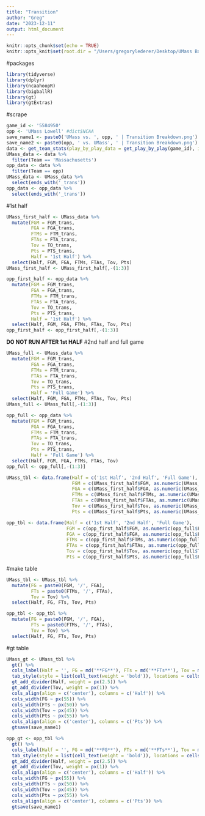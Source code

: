 ```yaml
---
title: "Transition"
author: "Greg"
date: "2023-12-11"
output: html_document
---
```


```r
knitr::opts_chunk$set(echo = TRUE)
knitr::opts_knit$set(root.dir = "/Users/gregorylederer/Desktop/UMass Basketball")
```

#packages
```r
library(tidyverse)
library(dplyr)
library(ncaahoopR)
library(bigballR)
library(gt)
library(gtExtras)
```

#scrape
```r
game_id <- '5584950'
opp <- 'UMass Lowell' #dict$NCAA
save_name1 <- paste0('UMass vs. ', opp, ' | Transition Breakdown.png')
save_name2 <- paste0(opp, ' vs. UMass', ' | Transition Breakdown.png')
data <- get_team_stats(play_by_play_data = get_play_by_play(game_id), include_transition = T)
UMass_data <- data %>%
  filter(Team == 'Massachusetts')
opp_data <- data %>%
  filter(Team == opp)
UMass_data <- UMass_data %>%
  select(ends_with('_trans'))
opp_data <- opp_data %>%
  select(ends_with('_trans'))
```

#1st half
```r
UMass_first_half <- UMass_data %>%
  mutate(FGM = FGM_trans,
         FGA = FGA_trans,
         FTMs = FTM_trans, 
         FTAs = FTA_trans,
         Tov = TO_trans,
         Pts = PTS_trans,
         Half = '1st Half') %>%
  select(Half, FGM, FGA, FTMs, FTAs, Tov, Pts)
UMass_first_half <- UMass_first_half[,-(1:3)]

opp_first_half <- opp_data %>%
  mutate(FGM = FGM_trans,
         FGA = FGA_trans,
         FTMs = FTM_trans, 
         FTAs = FTA_trans,
         Tov = TO_trans,
         Pts = PTS_trans,
         Half = '1st Half') %>%
  select(Half, FGM, FGA, FTMs, FTAs, Tov, Pts)
opp_first_half <- opp_first_half[,-(1:3)]
```

**DO NOT RUN AFTER 1st HALF**
#2nd half and full game
```r
UMass_full <- UMass_data %>%
  mutate(FGM = FGM_trans,
         FGA = FGA_trans,
         FTMs = FTM_trans, 
         FTAs = FTA_trans,
         Tov = TO_trans,
         Pts = PTS_trans,
         Half = 'Full Game') %>%
  select(Half, FGM, FGA, FTMs, FTAs, Tov, Pts)
UMass_full <- UMass_full[,-(1:3)]

opp_full <- opp_data %>%
  mutate(FGM = FGM_trans,
         FGA = FGA_trans,
         FTMs = FTM_trans, 
         FTAs = FTA_trans,
         Tov = TO_trans,
         Pts = PTS_trans,
         Half = 'Full Game') %>%
  select(Half, FGM, FGA, FTMs, FTAs, Tov)
opp_full <- opp_full[,-(1:3)]

UMass_tbl <- data.frame(Half = c('1st Half', '2nd Half', 'Full Game'),
                        FGM = c(UMass_first_half$FGM, as.numeric(UMass_full$FGM - UMass_first_half$FGM), UMass_full$FGM),
                        FGA = c(UMass_first_half$FGA, as.numeric(UMass_full$FGA - UMass_first_half$FGA), UMass_full$FGA),
                        FTMs = c(UMass_first_half$FTMs, as.numeric(UMass_full$FTMs - UMass_first_half$FTMs), UMass_full$FTMs),
                        FTAs = c(UMass_first_half$FTAs, as.numeric(UMass_full$FTAs - UMass_first_half$FTAs), UMass_full$FTAs),
                        Tov = c(UMass_first_half$Tov, as.numeric(UMass_full$Tov - UMass_first_half$Tov), UMass_full$Tov),
                        Pts = c(UMass_first_half$Pts, as.numeric(UMass_full$Pts - UMass_first_half$Pts), UMass_full$Pts))

opp_tbl <- data.frame(Half = c('1st Half', '2nd Half', 'Full Game'),
                      FGM = c(opp_first_half$FGM, as.numeric(opp_full$FGM - opp_first_half$FGM), opp_full$FGM),
                      FGA = c(opp_first_half$FGA, as.numeric(opp_full$FGA - opp_first_half$FGA), opp_full$FGA),
                      FTMs = c(opp_first_half$FTMs, as.numeric(opp_full$FTMs - opp_first_half$FTMs), opp_full$FTMs),
                      FTAs = c(opp_first_half$FTAs, as.numeric(opp_full$FTAs - opp_first_half$FTAs), opp_full$FTAs),
                      Tov = c(opp_first_half$Tov, as.numeric(opp_full$Tov - opp_first_half$Tov), opp_full$Tov),
                      Pts = c(opp_first_half$Pts, as.numeric(opp_full$Pts - opp_first_half$Pts), opp_full$Pts))
```

#make table
```r
UMass_tbl <- UMass_tbl %>%
  mutate(FG = paste0(FGM, '/', FGA),
         FTs = paste0(FTMs, '/', FTAs),
         Tov = Tov) %>%
  select(Half, FG, FTs, Tov, Pts)

opp_tbl <- opp_tbl %>%
  mutate(FG = paste0(FGM, '/', FGA),
         FTs = paste0(FTMs, '/', FTAs),
         Tov = Tov) %>%
  select(Half, FG, FTs, Tov, Pts)
```

#gt table
```r
UMass_gt <- UMass_tbl %>%
  gt() %>%
  cols_label(Half = '', FG = md('**FG**'), FTs = md('**FTs**'), Tov = md('**Tov**'), Pts = md('**Points**')) %>%
  tab_style(style = list(cell_text(weight = 'bold')), locations = cells_body(columns = Half)) %>%
  gt_add_divider(Half, weight = px(2.5)) %>%
  gt_add_divider(Tov, weight = px(1)) %>%
  cols_align(align = c('center'), columns = c('Half')) %>%
  cols_width(FG ~ px(55)) %>%
  cols_width(FTs ~ px(50)) %>%
  cols_width(Tov ~ px(45)) %>%
  cols_width(Pts ~ px(55)) %>%
  cols_align(align = c('center'), columns = c('Pts')) %>%
  gtsave(save_name1)

opp_gt <- opp_tbl %>%
  gt() %>%
  cols_label(Half = '', FG = md('**FG**'), FTs = md('**FTs**'), Tov = md('**Tov**'), Pts = md('**Points**')) %>%
  tab_style(style = list(cell_text(weight = 'bold')), locations = cells_body(columns = Half)) %>%
  gt_add_divider(Half, weight = px(2.5)) %>%
  gt_add_divider(Tov, weight = px(1)) %>%
  cols_align(align = c('center'), columns = c('Half')) %>%
  cols_width(FG ~ px(55)) %>%
  cols_width(FTs ~ px(50)) %>%
  cols_width(Tov ~ px(45)) %>%
  cols_width(Pts ~ px(55)) %>%
  cols_align(align = c('center'), columns = c('Pts')) %>%
  gtsave(save_name1)
```

